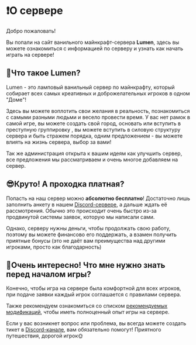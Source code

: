 # ❗О сервере
 
Добро пожаловать! 

Вы попали на сайт ванильного майнкрафт-сервера **Lumen**, здесь вы можете ознакомиться с информацией по серверу и узнать как начать играть на сервере!

## 🤔Что такое **Lumen**?

Lumen - это ламповый ванильный сервер по майнкрафту, который собирает всех самых креативных и доброжелательных игроков в одном "Доме"!

Здесь вы можете воплотить свои желания в реальность, познакомиться с самыми разными людьми и весело провести время. У вас нет рамок в самой игре, вы можете создать свой город, основать или вступить в преступную группировку , вы можете вступить в силовую структуру сервера и быть стражем порядка, одним предложением - вы можете влиять на жизнь сервера, выбор за вами!

Так же администрация открыта к вашим идеям как улучшить сервер, все предложения мы рассматриваем и очень многое добавляем на сервер.

## 😎Круто! А проходка платная?

Попасть на наш сервер можно **абсолютно бесплатно**! Достаточно лишь заполнить анкету в нашем [Discord-сервере](https://discord.gg/2DX6aZw6), а дальше ждать её рассмотрения. Обычно это происходит очень быстро из-за продвинутой системы заявок, которую мы написали сами.

Однако, серверу нужны деньги, чтобы продолжать свою работу, поэтому вы можете финансово его поддержать, а взамен получить приятные бонусы (это не даёт вам преимущества над другими игроками, просто как благодарность)

## 🎇Очень интересно! Что мне нужно знать перед началом игры?

Конечно, чтобы игра на сервере была комфортной для всех игроков, при подаче заявки каждый игрок соглашается с правилами сервера. 

Также рекомендуем ознакомиться со списком [рекомендуемых модификаций](https://discord.gg/nZD7UP3RmZ), чтобы иметь полноценный опыт игры на сервере. 

Если у вас возникнет вопрос или проблема, вы всегда можете создать тикет в [Discord-канале](https://discord.gg/nNfSxwfrGU), вам обязательно помогут! Приятного путешествия, дорогой игрок🌞
